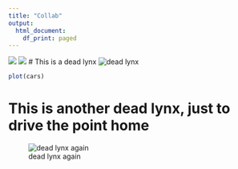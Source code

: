 ```yaml
---
title: "Collab"
output:
  html_document:
    df_print: paged
---
```

![](https://static.boredpanda.com/blog/wp-content/uploads/2015/06/pallas-cat-manul-2__880.jpg)
![](https://static.boredpanda.com/blog/wp-content/uploads/2015/06/pallas-cat-manul-12__880.jpg)
# This is a dead lynx
![dead lynx](http://mountaintv.net/wp-content/uploads/2015/03/photo0052.jpg)

```r
plot(cars)
```

# This is another dead lynx, just to drive the point home
![dead lynx again](http://www.trapperman.com/forum/attachments/usergals/2012/02/full-398-75185-2012trapline48.jpg)

